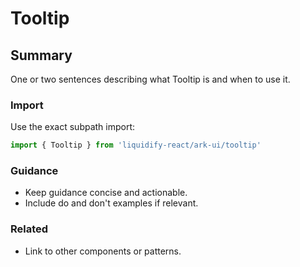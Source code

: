 # Tooltip
## Summary
One or two sentences describing what Tooltip is and when to use it.

### Import
Use the exact subpath import:

```ts
import { Tooltip } from 'liquidify-react/ark-ui/tooltip'
```

### Guidance
- Keep guidance concise and actionable.
- Include do and don't examples if relevant.

### Related
- Link to other components or patterns.
